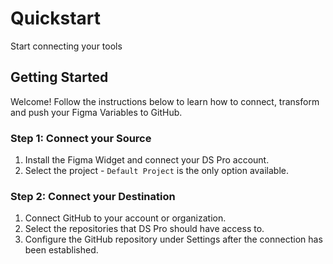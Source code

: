 
# Quickstart

Start connecting your tools

## Getting Started

Welcome! Follow the instructions below to learn how to connect, transform and push your Figma Variables to GitHub.

### Step 1: Connect your Source

1. Install the Figma Widget and connect your DS Pro account.
2. Select the project - `Default Project` is the only option available.

### Step 2: Connect your Destination

1. Connect GitHub to your account or organization.
2. Select the repositories that DS Pro should have access to.
3. Configure the GitHub repository under Settings after the connection has been established.

